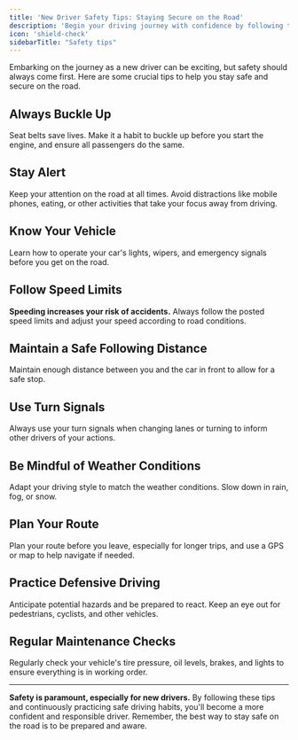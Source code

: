 ```yaml
---
title: 'New Driver Safety Tips: Staying Secure on the Road'
description: 'Begin your driving journey with confidence by following these essential safety tips. From seat belt usage to situational awareness, learn how to keep safe on the road.'
icon: 'shield-check'
sidebarTitle: "Safety tips"
---
```


Embarking on the journey as a new driver can be exciting, but safety should always come first. Here are some crucial tips to help you stay safe and secure on the road.

## Always Buckle Up

<Card title="Buckle Up for Safety" icon="person-seat">
  Seat belts save lives. Make it a habit to buckle up before you start the engine, and ensure all passengers do the same.
</Card>


## Stay Alert

<Card title="Maintain Focus" icon="eye">
  Keep your attention on the road at all times. Avoid distractions like mobile phones, eating, or other activities that take your focus away from driving.
</Card>


## Know Your Vehicle

<Card title="Familiarize Yourself With Your Car's Features" icon="car" href="/start-driving/driving-basics/understanding-your-car">
  Learn how to operate your car's lights, wipers, and emergency signals before you get on the road.
</Card>


## Follow Speed Limits
**Speeding increases your risk of accidents.** Always follow the posted speed limits and adjust your speed according to road conditions.

## Maintain a Safe Following Distance

<Card title="Keep a Safe Gap" icon="car-burst">
  Maintain enough distance between you and the car in front to allow for a safe stop.
</Card>


## Use Turn Signals

<Card title="Communicate Your Intentions" icon="turn-down-right">
  Always use your turn signals when changing lanes or turning to inform other drivers of your actions.
</Card>


## Be Mindful of Weather Conditions

<Card title="Adjust to Weather" icon="cloud-sun-rain">
  Adapt your driving style to match the weather conditions. Slow down in rain, fog, or snow.
</Card>

## Plan Your Route

<Card title="Know Your Way" icon="route">
  Plan your route before you leave, especially for longer trips, and use a GPS or map to help navigate if needed.
</Card>

## Practice Defensive Driving

<Card title="Stay Vigilant" icon="shield-check">
  Anticipate potential hazards and be prepared to react. Keep an eye out for pedestrians, cyclists, and other vehicles.
</Card>

## Regular Maintenance Checks

<Card title="Keep Your Vehicle in Good Shape" icon="calendar-days">
  Regularly check your vehicle's tire pressure, oil levels, brakes, and lights to ensure everything is in working order.
</Card>

---

**Safety is paramount, especially for new drivers.** By following these tips and continuously practicing safe driving habits, you'll become a more confident and responsible driver. Remember, the best way to stay safe on the road is to be prepared and aware.

